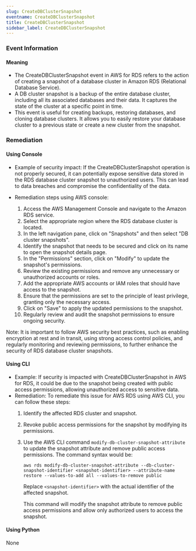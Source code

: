 ```yaml
--- 
slug: CreateDBClusterSnapshot
eventname: CreateDBClusterSnapshot
title: CreateDBClusterSnapshot
sidebar_label: CreateDBClusterSnapshot
---
```

                       
### Event Information

#### Meaning

- The CreateDBClusterSnapshot event in AWS for RDS refers to the action of creating a snapshot of a database cluster in Amazon RDS (Relational Database Service).
- A DB cluster snapshot is a backup of the entire database cluster, including all its associated databases and their data. It captures the state of the cluster at a specific point in time.
- This event is useful for creating backups, restoring databases, and cloning database clusters. It allows you to easily restore your database cluster to a previous state or create a new cluster from the snapshot.

### Remediation

#### Using Console

- Example of security impact: If the CreateDBClusterSnapshot operation is not properly secured, it can potentially expose sensitive data stored in the RDS database cluster snapshot to unauthorized users. This can lead to data breaches and compromise the confidentiality of the data.

- Remediation steps using AWS console:
  1. Access the AWS Management Console and navigate to the Amazon RDS service.
  2. Select the appropriate region where the RDS database cluster is located.
  3. In the left navigation pane, click on "Snapshots" and then select "DB cluster snapshots".
  4. Identify the snapshot that needs to be secured and click on its name to open the snapshot details page.
  5. In the "Permissions" section, click on "Modify" to update the snapshot's permissions.
  6. Review the existing permissions and remove any unnecessary or unauthorized accounts or roles.
  7. Add the appropriate AWS accounts or IAM roles that should have access to the snapshot.
  8. Ensure that the permissions are set to the principle of least privilege, granting only the necessary access.
  9. Click on "Save" to apply the updated permissions to the snapshot.
  10. Regularly review and audit the snapshot permissions to ensure ongoing security.

Note: It is important to follow AWS security best practices, such as enabling encryption at rest and in transit, using strong access control policies, and regularly monitoring and reviewing permissions, to further enhance the security of RDS database cluster snapshots.

#### Using CLI

- Example: If security is impacted with CreateDBClusterSnapshot in AWS for RDS, it could be due to the snapshot being created with public access permissions, allowing unauthorized access to sensitive data.
- Remediation: To remediate this issue for AWS RDS using AWS CLI, you can follow these steps:
  1. Identify the affected RDS cluster and snapshot.
  2. Revoke public access permissions for the snapshot by modifying its permissions.
  3. Use the AWS CLI command `modify-db-cluster-snapshot-attribute` to update the snapshot attribute and remove public access permissions. The command syntax would be:
     ```
     aws rds modify-db-cluster-snapshot-attribute --db-cluster-snapshot-identifier <snapshot-identifier> --attribute-name restore --values-to-add all --values-to-remove public
     ```
     Replace `<snapshot-identifier>` with the actual identifier of the affected snapshot.
     
     This command will modify the snapshot attribute to remove public access permissions and allow only authorized users to access the snapshot.

#### Using Python

None


 